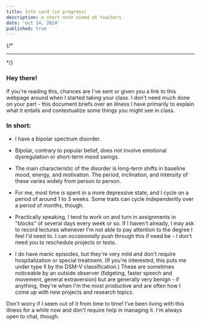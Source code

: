 ```yaml
---
title: Info card (in progress)
description: a short note aimed at teachers
date: 'oct 14, 2024'
published: true
---
```

{/* <hr /> */}
### Hey there!  
If you're reading this, chances are I've sent or given you a link to this webpage around when I started taking your class. I don't need much done on your part - this document briefs over an illness I have primarily to explain what it entails and contextualize some things you might see in class.  
  
### In short:  

- I have a bipolar spectrum disorder.  

- Bipolar, contrary to popular belief, does _not_ involve emotional dysregulation or short-term mood swings.  

- The main characteristic of the disorder is long-term shifts in baseline mood, energy, and motivation. The period, inclination, and intensity of these varies widely from person to person.

- For me, most time is spent in a more depressive state, and I cycle on a period of around 1 to 3 weeks. Some traits can cycle independently over a period of months, though.  

- Practically speaking, I tend to work on and turn in assignments in "blocks" of several days every week or so. If I haven't already, I may ask to record lectures whenever I'm not able to pay attention to the degree I feel I'd need to. I can _occasionally_ push through this if need be - I don't need you to reschedule projects or tests.  

- I do have manic episodes, but they're very mild and don't require hospitalization or special treatment. (If you're interested, this puts me under type II by the DSM-V classification.) These are sometimes noticeable by an outside observer (fidgeting, faster speech and movement, general extraversion) but are generally very benign - if anything, they're when I'm the most productive and are often how I come up with new projects and research topics.  


Don't worry if I seem out of it from time to time! I've been living with this illness for a while now and don't require help in managing it. I'm always open to chat, though.
